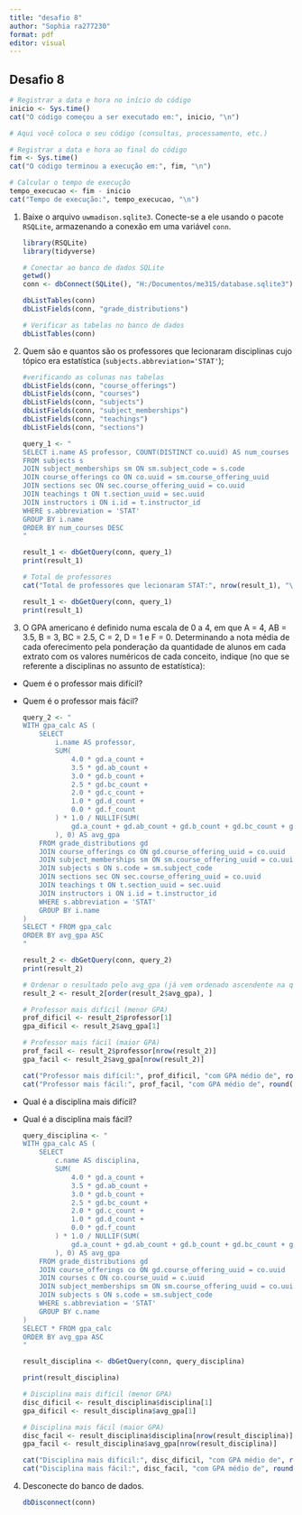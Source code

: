 ---
title: "desafio 8"
author: "Sophia ra277230"
format: pdf
editor: visual
---

## Desafio 8

```{r}
# Registrar a data e hora no início do código
inicio <- Sys.time()
cat("O código começou a ser executado em:", inicio, "\n")

# Aqui você coloca o seu código (consultas, processamento, etc.)

# Registrar a data e hora ao final do código
fim <- Sys.time()
cat("O código terminou a execução em:", fim, "\n")

# Calcular o tempo de execução
tempo_execucao <- fim - inicio
cat("Tempo de execução:", tempo_execucao, "\n")
```

1.  Baixe o arquivo `uwmadison.sqlite3`. Conecte-se a ele usando o pacote `RSQLite`, armazenando a conexão em uma variável `conn`.

    ```{r}
    library(RSQLite)
    library(tidyverse)

    # Conectar ao banco de dados SQLite
    getwd()
    conn <- dbConnect(SQLite(), "H:/Documentos/me315/database.sqlite3")

    dbListTables(conn)
    dbListFields(conn, "grade_distributions")
    ```

    ```{r}
    # Verificar as tabelas no banco de dados
    dbListTables(conn)
    ```

2.  Quem são e quantos são os professores que lecionaram disciplinas cujo tópico era estatística (`subjects.abbreviation='STAT'`);

    ```{r}
    #verificando as colunas nas tabelas
    dbListFields(conn, "course_offerings")
    dbListFields(conn, "courses")
    dbListFields(conn, "subjects")
    dbListFields(conn, "subject_memberships")
    dbListFields(conn, "teachings")
    dbListFields(conn, "sections")

    query_1 <- "
    SELECT i.name AS professor, COUNT(DISTINCT co.uuid) AS num_courses
    FROM subjects s
    JOIN subject_memberships sm ON sm.subject_code = s.code
    JOIN course_offerings co ON co.uuid = sm.course_offering_uuid
    JOIN sections sec ON sec.course_offering_uuid = co.uuid
    JOIN teachings t ON t.section_uuid = sec.uuid
    JOIN instructors i ON i.id = t.instructor_id
    WHERE s.abbreviation = 'STAT'
    GROUP BY i.name
    ORDER BY num_courses DESC
    "

    result_1 <- dbGetQuery(conn, query_1)
    print(result_1)

    # Total de professores
    cat("Total de professores que lecionaram STAT:", nrow(result_1), "\n")

    result_1 <- dbGetQuery(conn, query_1)
    print(result_1)
    ```

3.  O GPA americano é definido numa escala de 0 a 4, em que A = 4, AB = 3.5, B = 3, BC = 2.5, C = 2, D = 1 e F = 0. Determinando a nota média de cada oferecimento pela ponderação da quantidade de alunos em cada extrato com os valores numéricos de cada conceito, indique (no que se referente a disciplinas no assunto de estatística):

-   Quem é o professor mais difícil?

-   Quem é o professor mais fácil?

    ```{r}
    query_2 <- "
    WITH gpa_calc AS (
        SELECT 
            i.name AS professor,
            SUM(
                4.0 * gd.a_count +
                3.5 * gd.ab_count +
                3.0 * gd.b_count +
                2.5 * gd.bc_count +
                2.0 * gd.c_count +
                1.0 * gd.d_count +
                0.0 * gd.f_count
            ) * 1.0 / NULLIF(SUM(
                gd.a_count + gd.ab_count + gd.b_count + gd.bc_count + gd.c_count + gd.d_count + gd.f_count
            ), 0) AS avg_gpa
        FROM grade_distributions gd
        JOIN course_offerings co ON gd.course_offering_uuid = co.uuid
        JOIN subject_memberships sm ON sm.course_offering_uuid = co.uuid
        JOIN subjects s ON s.code = sm.subject_code
        JOIN sections sec ON sec.course_offering_uuid = co.uuid
        JOIN teachings t ON t.section_uuid = sec.uuid
        JOIN instructors i ON i.id = t.instructor_id
        WHERE s.abbreviation = 'STAT'
        GROUP BY i.name
    )
    SELECT * FROM gpa_calc
    ORDER BY avg_gpa ASC
    "
      
    result_2 <- dbGetQuery(conn, query_2)
    print(result_2)

    # Ordenar o resultado pelo avg_gpa (já vem ordenado ascendente na query, mas só pra garantir)
    result_2 <- result_2[order(result_2$avg_gpa), ]

    # Professor mais difícil (menor GPA)
    prof_dificil <- result_2$professor[1]
    gpa_dificil <- result_2$avg_gpa[1]

    # Professor mais fácil (maior GPA)
    prof_facil <- result_2$professor[nrow(result_2)]
    gpa_facil <- result_2$avg_gpa[nrow(result_2)]

    cat("Professor mais difícil:", prof_dificil, "com GPA médio de", round(gpa_dificil, 2), "\n")
    cat("Professor mais fácil:", prof_facil, "com GPA médio de", round(gpa_facil, 2), "\n")
    ```

-   Qual é a disciplina mais difícil?

-   Qual é a disciplina mais fácil?

    ```{r}
    query_disciplina <- "
    WITH gpa_calc AS (
        SELECT 
            c.name AS disciplina,
            SUM(
                4.0 * gd.a_count +
                3.5 * gd.ab_count +
                3.0 * gd.b_count +
                2.5 * gd.bc_count +
                2.0 * gd.c_count +
                1.0 * gd.d_count +
                0.0 * gd.f_count
            ) * 1.0 / NULLIF(SUM(
                gd.a_count + gd.ab_count + gd.b_count + gd.bc_count + gd.c_count + gd.d_count + gd.f_count
            ), 0) AS avg_gpa
        FROM grade_distributions gd
        JOIN course_offerings co ON gd.course_offering_uuid = co.uuid
        JOIN courses c ON co.course_uuid = c.uuid
        JOIN subject_memberships sm ON sm.course_offering_uuid = co.uuid
        JOIN subjects s ON s.code = sm.subject_code
        WHERE s.abbreviation = 'STAT'
        GROUP BY c.name
    )
    SELECT * FROM gpa_calc
    ORDER BY avg_gpa ASC
    "

    result_disciplina <- dbGetQuery(conn, query_disciplina)

    print(result_disciplina)

    # Disciplina mais difícil (menor GPA)
    disc_dificil <- result_disciplina$disciplina[1]
    gpa_dificil <- result_disciplina$avg_gpa[1]

    # Disciplina mais fácil (maior GPA)
    disc_facil <- result_disciplina$disciplina[nrow(result_disciplina)]
    gpa_facil <- result_disciplina$avg_gpa[nrow(result_disciplina)]

    cat("Disciplina mais difícil:", disc_dificil, "com GPA médio de", round(gpa_dificil, 2), "\n")
    cat("Disciplina mais fácil:", disc_facil, "com GPA médio de", round(gpa_facil, 2), "\n")
    ```

4.  Desconecte do banco de dados.

    ```{r}
    dbDisconnect(conn) 
    ```
